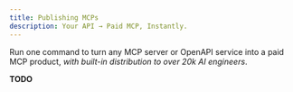 ```yaml
---
title: Publishing MCPs
description: Your API → Paid MCP, Instantly.
---
```


Run one command to turn any MCP server or OpenAPI service into a paid MCP
product, <em>with built-in distribution to over 20k AI engineers</em>.

**TODO**
